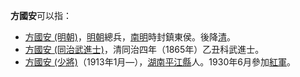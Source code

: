 '''方國安'''可以指：
*[[方國安_(明朝)|方國安 (明朝)]]，[[明朝|明朝]]總兵，[[南明|南明]]時封鎮東侯。後降[[清|清]]。
*[[方國安_(同治武進士)|方國安 (同治武進士)]]，清同治四年（1865年）乙丑科武進士。
*[[方國安_(少將)|方國安 (少將)]]（1913年1月—），[[湖南|湖南]][[平江縣|平江縣]]人。1930年6月參加[[中国工农红军|紅軍]]。
{{disambig|F|Cat=三字方姓人名消歧义}}